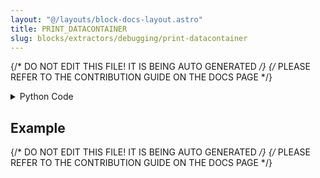 ```yaml
---
layout: "@/layouts/block-docs-layout.astro"
title: PRINT_DATACONTAINER
slug: blocks/extractors/debugging/print-datacontainer
---
```


{/* DO NOT EDIT THIS FILE! IT IS BEING AUTO GENERATED */}
{/* PLEASE REFER TO THE CONTRIBUTION GUIDE ON THE DOCS PAGE */}


<PythonDocsDisplay docstring={docstring} />
<details>
<summary>Python Code</summary>

```python
from flojoy import flojoy, DataContainer, TextBlob


@flojoy()
def PRINT_DATACONTAINER(
    default: DataContainer,
) -> TextBlob:
    """The PRINT_DATACONTAINER node returns a TextBlob containing input DataContainer information.

    Must use the TEXT_VIEW node to view the text.

    Returns
    -------
    DataContainer
        TextBlob: Input datacontainer information
    """

    return TextBlob(text_blob=str(default))

```

[Find this Flojoy Block on GitHub](https://github.com/flojoy-ai/blocks/blob/main/blocks/EXTRACTORS/DEBUGGING/PRINT_DATACONTAINER/PRINT_DATACONTAINER.py)

</details>

## Example


<GetHelpWidget />


<AppDisplay app={app} blockName="PRINT_DATACONTAINER" client:visible />


<Example />

{/* DO NOT EDIT THIS FILE! IT IS BEING AUTO GENERATED */}
{/* PLEASE REFER TO THE CONTRIBUTION GUIDE ON THE DOCS PAGE */}
